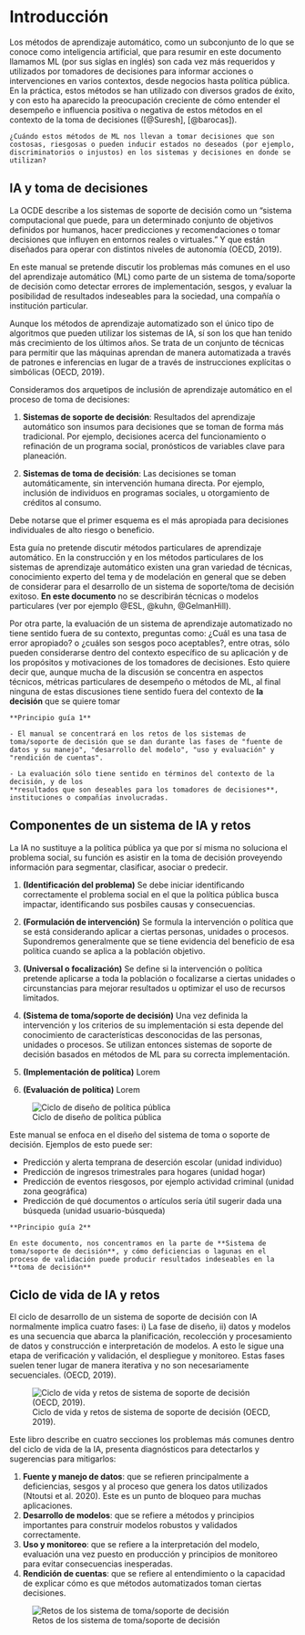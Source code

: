 \mainmatter

# Introducción {#intro}

Los métodos de aprendizaje automático, como un subconjunto de lo que se conoce como inteligencia artificial, que para resumir en este documento llamamos ML (por sus siglas en inglés) son cada vez más requeridos y utilizados por tomadores de decisiones para informar acciones o intervenciones en varios contextos, desde negocios hasta política pública. En la práctica, estos métodos se han utilizado con diversos grados de éxito, y con esto ha aparecido la preocupación creciente de cómo entender el desempeño e influencia positiva o negativa de estos métodos en el contexto de la toma de decisiones ([@Suresh], [@barocas]).


```block2

¿Cuándo estos métodos de ML nos llevan a tomar decisiones que son costosas, riesgosas o pueden inducir estados no deseados (por ejemplo, discriminatorios o injustos) en los sistemas y decisiones en donde se utilizan?

```


## IA y toma de decisiones

La OCDE describe a los sistemas de soporte de decisión como un “sistema computacional que puede, para un determinado conjunto de objetivos definidos por humanos, hacer predicciones y recomendaciones o tomar decisiones que influyen en entornos reales o virtuales.” Y que están diseñados para operar con distintos niveles de autonomía (OECD, 2019).

En este manual se pretende discutir los problemas más comunes en el uso del aprendizaje automático (ML) como parte de un sistema de toma/soporte de decisión como detectar errores de implementación, sesgos, y evaluar la posibilidad de resultados indeseables para la sociedad, una compañía o institución particular. 

Aunque los métodos de aprendizaje automatizado son el único tipo de algoritmos que pueden utilizar los sistemas de IA, sí son los que han tenido más crecimiento de los últimos años. Se trata de un conjunto de técnicas para permitir que las máquinas aprendan de manera automatizada a través de patrones e inferencias en lugar de a través de instrucciones explícitas o simbólicas (OECD, 2019). 

Consideramos dos arquetipos de inclusión de aprendizaje automático en el proceso 
de toma de decisiones:

1. **Sistemas de soporte de decisión**: Resultados del aprendizaje automático son insumos para decisiones que se toman de forma más tradicional. Por ejemplo, decisiones acerca del funcionamiento o refinación de un programa social, pronósticos de variables clave para planeación.

2. **Sistemas de toma de decisión**: Las decisiones se toman automáticamente, sin intervención humana directa. Por ejemplo, inclusión de individuos en programas sociales, u otorgamiento de créditos al consumo.

Debe notarse que el primer esquema es el más apropiada para decisiones individuales de alto riesgo o beneficio. 

Esta guía no pretende discutir métodos particulares de aprendizaje automático. En la construcción y en los métodos particulares de los sistemas de aprendizaje automático existen una gran variedad de técnicas, conocimiento experto del tema y de modelación en general que se deben de considerar para el desarrollo de un sistema de soporte/toma de decisión exitoso. **En este documento** no se describirán técnicas o modelos particulares  (ver por ejemplo @ESL, @kuhn, @GelmanHill). 

Por otra parte, la evaluación de un sistema de aprendizaje automatizado no tiene sentido fuera de su contexto, preguntas como: ¿Cuál es una tasa de error apropiado? o ¿cuáles son sesgos poco aceptables?, entre otras, sólo pueden considerarse dentro del contexto específico de su aplicación y de los propósitos y motivaciones de los tomadores de decisiones. Esto quiere decir que, aunque mucha de la discusión se concentra en aspectos técnicos, métricas particulares de desempeño o métodos de ML, al final ninguna de estas discusiones tiene sentido fuera del contexto de **la decisión** que se quiere tomar


```block2
**Principio guía 1**

- El manual se concentrará en los retos de los sistemas de toma/soporte de decisión que se dan durante las fases de "fuente de datos y su manejo", "desarrollo del modelo", "uso y evaluación" y "rendición de cuentas". 

- La evaluación sólo tiene sentido en términos del contexto de la decisión, y de los
**resultados que son deseables para los tomadores de decisiones**, instituciones o compañías involucradas.

```


## Componentes de un sistema de IA y retos


La IA no sustituye a la política pública ya que por sí misma no soluciona el problema social, su función es asistir en la toma de decisión proveyendo información para segmentar, clasificar, asociar o predecir. 

1. **(Identificación del problema)** Se debe iniciar identificando correctamente el problema social en el que la política pública busca impactar, identificando sus posbiles causas y consecuencias. 
1. **(Formulación de intervención)**  Se formula la intervención o política que se está considerando aplicar a ciertas personas, unidades o procesos. Supondremos generalmente que se tiene evidencia del beneficio de esa política cuando se aplica a la población objetivo.
2. **(Universal o focalización)** Se define si la intervención o política pretende aplicarse a toda la población o focalizarse a ciertas unidades o circunstancias para mejorar resultados u optimizar el uso de recursos limitados.
3. **(Sistema de toma/soporte de decisión)** Una vez definida la intervención y los criterios de su implementación si esta  depende del conocimiento de características desconocidas de las personas, unidades o procesos. Se utilizan entonces sistemas de soporte de decisión basados en métodos de ML para su correcta implementación.

4. **(Implementación de política)** Lorem

5. **(Evaluación de política)** Lorem

![Ciclo de diseño de política pública](images/ciclo_politica.png)

Este manual se enfoca en el diseño del sistema de toma o soporte de decisión. Ejemplos de esto puede ser:

- Predicción y alerta temprana de deserción escolar  (unidad individuo)
- Predicción de ingresos trimestrales para hogares (unidad hogar)
- Predicción de eventos riesgosos, por ejemplo actividad criminal (unidad zona geográfica)
- Predicción de qué documentos o artículos sería útil sugerir dada una búsqueda (unidad
usuario-búsqueda)


```block2
**Principio guía 2**

En este documento, nos concentramos en la parte de **Sistema de toma/soporte de decisión**, y cómo deficiencias o lagunas en el proceso de validación puede producir resultados indeseables en la **toma de decisión**
```

\pagebreak

## Ciclo de vida de IA y retos
El ciclo de desarrollo de un sistema de soporte de decisión con IA normalmente implica cuatro fases: i) La fase de diseño, ii) datos y modelos es una secuencia que abarca la planificación, recolección y procesamiento de datos y construcción e interpretación de modelos. A esto le sigue una etapa de verificación y validación, el despliegue y monitoreo. Estas fases suelen tener lugar de manera iterativa y no son necesariamente secuenciales. (OECD, 2019).

![Ciclo de vida y retos de sistema de soporte de decisión  (OECD, 2019).
](images/ciclo-vida-retos.png)

Este libro describe en cuatro secciones los problemas más comunes dentro del ciclo de vida de la IA, presenta diagnósticos para detectarlos y sugerencias para mitigarlos:

1. **Fuente y manejo de datos**: que se refieren principalmente a deficiencias, sesgos y al proceso que genera los datos utilizados (Ntoutsi et al. 2020). Este es un punto de bloqueo para muchas aplicaciones.
2. **Desarrollo de modelos**: que se refiere a métodos y principios importantes para construir modelos robustos y validados correctamente.
3. **Uso y monitoreo**: que se refiere a la interpretación del modelo, evaluación una vez puesto en producción y principios de monitoreo para evitar consecuencias inesperadas.
4. **Rendición de cuentas**: que se refiere al entendimiento o la capacidad de explicar cómo es que métodos automatizados toman ciertas decisiones.


![Retos de los sistema de toma/soporte de decisión](images/retos_ia.png)

